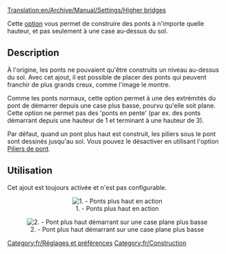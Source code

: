 [[Translation:en/Archive/Manual/Settings/Higher bridges]]


Cette [[fr/Archive/Manual/Settings/Options avancées|option]] vous permet de construire des ponts à n'importe quelle hauteur, et pas seulement à une case au-dessus du sol.

== Description ==
À l'origine, les ponts ne pouvaient qu'être construits un niveau au-dessus du sol. Avec cet ajout, il est possible de placer des ponts qui peuvent franchir de plus grands creux, comme l'image le montre.

Comme les ponts normaux, cette option permet à une des extrémités du pont de démarrer depuis une case plus basse, pourvu qu'elle soit plane. Cette option ne permet pas des 'ponts en pente' (par ex. des ponts démarrant depuis une hauteur de 1 et terminant à une hauteur de 3).

Par défaut, quand un pont plus haut est construit, les piliers sous le pont sont dessinés jusqu'au sol. Vous pouvez le désactiver en utilisant l'option [[fr/Manual/Piliers de pont|Piliers de pont]].

== Utilisation ==
Cet ajout est toujours activée et n'est pas configurable.

<center>[[File:en/Higher bridges.png|center|none|frame|1. - Ponts plus haut en action]]</center>

<center>[[File:en/Higher Bridges-Different Z.png|center|none|frame|2. - Pont plus haut démarrant sur une case plane plus basse]]</center>


[[Category:fr/Réglages et préférences]]
[[Category:fr/Construction]]